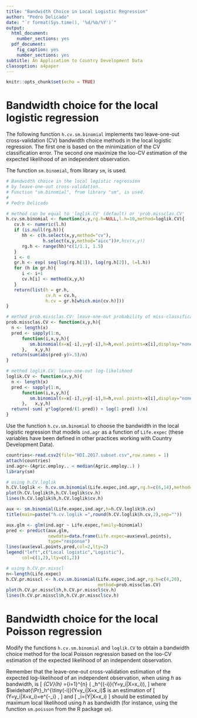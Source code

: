 ---
title: "Bandwidth Choice in Local Logistic Regression"
author: "Pedro Delicado"
date: "`r format(Sys.time(), '%d/%b/%Y')`"
output:
  html_document:
    number_sections: yes
  pdf_document:
    fig_caption: yes
    number_sections: yes
subtitle: An Application to Country Development Data
classoption: a4paper
---
<!-- Comment lines are like this one -->
<!-- Use "\newpage" when you want a new page break in the pdf output  -->


```{r setup, include=FALSE}
knitr::opts_chunk$set(echo = TRUE)
```


# Bandwidth choice for the local logistic regression

The following function `h.cv.sm.binomial` implements two leave-one-out cross-validation (CV) bandwidth choice methods in the local logistic regression. 
The first one is based on the minimization of the CV classification error. 
The second one maximize the loo-CV estimation of the expected likelihood of an independent observation. 

The function `sm.binomial`, from library `sm`, is used.


```{r}
# Bandwidth choice in the local logistic regression 
# by leave-one-out cross-validation.
# Function "sm.binomial", from library "sm", is used.
#
# Pedro Delicado

# method can be equal to 'loglik.CV' (default) or 'prob.missclas.CV'
h.cv.sm.binomial <- function(x,y,rg.h=NULL,l.h=10,method=loglik.CV){
   cv.h <- numeric(l.h)
   if (is.null(rg.h)){
      hh <- c(h.select(x,y,method="cv"),
              h.select(x,y,method="aicc"))#,hcv(x,y))
      rg.h <- range(hh)*c(1/1.1, 1.5)
   }
   i <- 0
   gr.h <- exp( seq(log(rg.h[1]), log(rg.h[2]), l=l.h))
   for (h in gr.h){
      i <- i+1
      cv.h[i] <- method(x,y,h)
   }
   return(list(h = gr.h, 
               cv.h = cv.h, 
               h.cv = gr.h[which.min(cv.h)]))
}

# method prob.missclas.CV: leave-one-out probability of miss-classification
prob.missclas.CV <- function(x,y,h){
  n <- length(x)
  pred <- sapply(1:n, 
      function(i,x,y,h){
         sm.binomial(x=x[-i],y=y[-i],h=h,eval.points=x[i],display="none")$estimate
      },   x,y,h)
  return(sum(abs(pred-y)>.5)/n)
}

# method loglik.CV: leave-one-out log-likelihood 
loglik.CV <- function(x,y,h){
  n <- length(x)
  pred <- sapply(1:n, 
      function(i,x,y,h){
         sm.binomial(x=x[-i],y=y[-i],h=h,eval.points=x[i],display="none")$estimate
      },   x,y,h)
  return(-sum( y*log(pred/(1-pred)) + log(1-pred) )/n)
}
```

Use the function `h.cv.sm.binomial` to choose the
bandwidth in the local logistic regression that models `ind.agr` as a function of `Life.expec`
(these variables have been defined in other practices working with Country Development Data).

```{r,message=FALSE,warning=FALSE}
countries<-read.csv2(file="HDI.2017.subset.csv",row.names = 1)
attach(countries)
ind.agr<-(Agric.employ.. < median(Agric.employ..) )
library(sm)
```

```{r}
# using h.CV.loglik
h.CV.loglik <- h.cv.sm.binomial(Life.expec,ind.agr,rg.h=c(6,14),method=loglik.CV)
plot(h.CV.loglik$h,h.CV.loglik$cv.h)
lines(h.CV.loglik$h,h.CV.loglik$cv.h)
```

```{r}
aux <- sm.binomial(Life.expec,ind.agr,h=h.CV.loglik$h.cv)
title(main=paste("h.cv.loglik =",round(h.CV.loglik$h.cv,2),sep=""))

aux.glm <- glm(ind.agr ~ Life.expec,family=binomial)
pred <- predict(aux.glm, 
                newdata=data.frame(Life.expec=aux$eval.points),
                type="response")
lines(aux$eval.points,pred,col=2,lty=2)
legend("left",c("Local logistic","Logistic"),
      col=c(1,2),lty=c(1,2))

```

```{r}
# using h.CV.pr.misscl
n<-length(Life.expec)       
h.CV.pr.misscl <- h.cv.sm.binomial(Life.expec,ind.agr,rg.h=c(4,20),
                                   method=prob.missclas.CV)
plot(h.CV.pr.misscl$h,h.CV.pr.misscl$cv.h)
lines(h.CV.pr.misscl$h,h.CV.pr.misscl$cv.h)
```

# Bandwidth choice for the local Poisson regression

Modify the functions `h.cv.sm.binomial` and `loglik.CV` to obtain a bandwidth choice method for the local Poisson regression based on the loo-CV estimation of the expected likelihood of an independent observation. 

Remember that the leave-one-out cross-validation estimation of the expected log-likelihood of an independent observation, when using $h$ as bandwidth, is
\[
\ell_{CV}(h)
=\frac{1}{n}\sum_{i=1}^{n} \log\left( \widehat{\Pr}_h^{\tiny(-i)}(Y=y_i|X=x_i)\right),
\]
where $\widehat{\Pr}_h^{\tiny(-i)}(Y=y_i|X=x_i)$ is an estimation of
\[
\Pr(Y=y_i|X=x_i)=e^{-\lambda_i} \frac{\lambda_i^{y_i}}{y_i!},
\]
and 
\[
\lambda_i=\mathbb{E}(Y|X=x_i)
\]
should be estimated by maximum local likelihood using $h$ as bandwidth (for instance, using the function `sm.poisson` from the R package `sm`).
